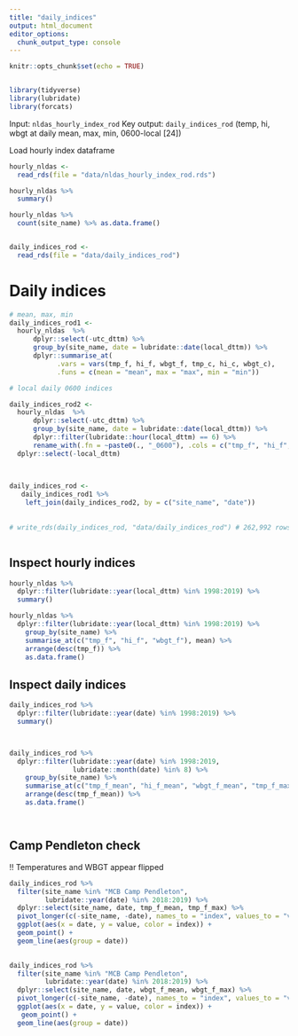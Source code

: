 ```yaml
---
title: "daily_indices"
output: html_document
editor_options: 
  chunk_output_type: console
---
```


```r
knitr::opts_chunk$set(echo = TRUE)


library(tidyverse)
library(lubridate)
library(forcats)

```


Input: `nldas_hourly_index_rod`
Key output: `daily_indices_rod` (temp, hi, wbgt at daily mean, max, min, 0600-local [24])



Load hourly index dataframe 

```r

hourly_nldas <-
  read_rds(file = "data/nldas_hourly_index_rod.rds")

hourly_nldas %>% 
  summary()

hourly_nldas %>% 
  count(site_name) %>% as.data.frame()


daily_indices_rod <-
  read_rds(file = "data/daily_indices_rod")

```



# Daily indices

```r

# mean, max, min
daily_indices_rod1 <-
  hourly_nldas  %>%
      dplyr::select(-utc_dttm) %>% 
      group_by(site_name, date = lubridate::date(local_dttm)) %>%
      dplyr::summarise_at(
            .vars = vars(tmp_f, hi_f, wbgt_f, tmp_c, hi_c, wbgt_c),
            .funs = c(mean = "mean", max = "max", min = "min"))

# local daily 0600 indices

daily_indices_rod2 <-
  hourly_nldas  %>%
      dplyr::select(-utc_dttm) %>% 
      group_by(site_name, date = lubridate::date(local_dttm)) %>%
      dplyr::filter(lubridate::hour(local_dttm) == 6) %>% 
      rename_with(.fn = ~paste0(., "_0600"), .cols = c("tmp_f", "hi_f", "wbgt_f", "tmp_c", "hi_c", "wbgt_c")) %>% 
  dplyr::select(-local_dttm)
      
  

daily_indices_rod <-
   daily_indices_rod1 %>% 
    left_join(daily_indices_rod2, by = c("site_name", "date"))
    
  
# write_rds(daily_indices_rod, "data/daily_indices_rod") # 262,992 rows x 26 columns



```


## Inspect hourly indices

```r
hourly_nldas %>% 
  dplyr::filter(lubridate::year(local_dttm) %in% 1998:2019) %>%
  summary()

hourly_nldas %>% 
  dplyr::filter(lubridate::year(local_dttm) %in% 1998:2019) %>%
    group_by(site_name) %>% 
    summarise_at(c("tmp_f", "hi_f", "wbgt_f"), mean) %>%
    arrange(desc(tmp_f)) %>% 
    as.data.frame()
```

## Inspect daily indices

```r

daily_indices_rod %>% 
  dplyr::filter(lubridate::year(date) %in% 1998:2019) %>%
  summary()



daily_indices_rod %>% 
  dplyr::filter(lubridate::year(date) %in% 1998:2019,
                lubridate::month(date) %in% 8) %>%
    group_by(site_name) %>% 
    summarise_at(c("tmp_f_mean", "hi_f_mean", "wbgt_f_mean", "tmp_f_max", "hi_f_max", "wbgt_f_max"), mean) %>%
    arrange(desc(tmp_f_mean)) %>% 
    as.data.frame()




```


## Camp Pendleton check
!! Temperatures and WBGT appear flipped

```r

daily_indices_rod %>%
  filter(site_name %in% "MCB Camp Pendleton",
         lubridate::year(date) %in% 2018:2019) %>%
  dplyr::select(site_name, date, tmp_f_mean, tmp_f_max) %>% 
  pivot_longer(c(-site_name, -date), names_to = "index", values_to = "value") %>% 
  ggplot(aes(x = date, y = value, color = index)) +
  geom_point() +
  geom_line(aes(group = date))
  

daily_indices_rod %>%
  filter(site_name %in% "MCB Camp Pendleton",
         lubridate::year(date) %in% 2018:2019) %>%
  dplyr::select(site_name, date, wbgt_f_mean, wbgt_f_max) %>% 
  pivot_longer(c(-site_name, -date), names_to = "index", values_to = "value") %>% 
  ggplot(aes(x = date, y = value, color = index)) +
   geom_point() +
  geom_line(aes(group = date))
    

```

